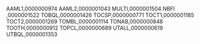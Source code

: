 AAML1,0000000974
AAML2,0000001043
MULTI,0000001504
NBFI ,0000001522
TOBQL,0000001426
TOCSP,0000000771
TOCT1,0000001185
TOCT2,0000001269
TOMBL,0000001114
TONAB,0000000848
TOOTH,0000000912
TOPCL,0000000689
UTALL,0000000619
UTBQL,0000001353
